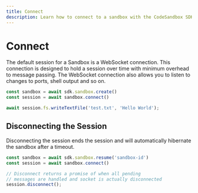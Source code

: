 ```yaml
---
title: Connect
description: Learn how to connect to a sandbox with the CodeSandbox SDK.
---
```



# Connect

The default session for a Sandbox is a WebSocket connection. This connection is designed to hold a session over time with minimum overhead to message passing. The WebSocket connection also allows you to listen to changes to ports, shell output and so on.

```ts
const sandbox = await sdk.sandbox.create()
const session = await sandbox.connect()

await session.fs.writeTextFile('test.txt', 'Hello World');
```

## Disconnecting the Session

Disconnecting the session ends the session and will automatically hibernate the sandbox after a timeout.

```ts
const sandbox = await sdk.sandbox.resume('sandbox-id')
const session = await sandbox.connect()

// Disconnect returns a promise of when all pending
// messages are handled and socket is actually disconnected
session.disconnect();
```

